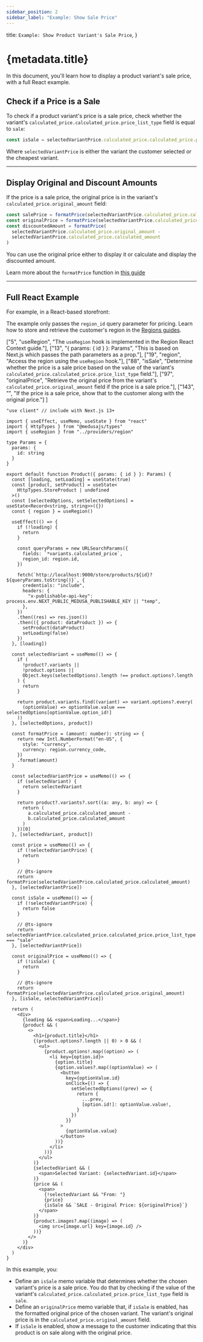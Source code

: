 ```yaml
---
sidebar_position: 2
sidebar_label: "Example: Show Sale Price"
---
```


  title: `Example: Show Product Variant's Sale Price`,
}

# {metadata.title}

In this document, you'll learn how to display a product variant's sale price, with a full React example.

## Check if a Price is a Sale

To check if a product variant's price is a sale price, check whether the variant's `calculated_price.calculated_price.price_list_type` field is equal to `sale`:

```ts
const isSale = selectedVariantPrice.calculated_price.calculated_price.price_list_type === "sale"
```

Where `selectedVariantPrice` is either the variant the customer selected or the cheapest variant.

---

## Display Original and Discount Amounts

If the price is a sale price, the original price is in the variant's `calculated_price.original_amount` field:

```ts
const salePrice = formatPrice(selectedVariantPrice.calculated_price.calculated_amount)
const originalPrice = formatPrice(selectedVariantPrice.calculated_price.original_amount)
const discountedAmount = formatPrice(
  selectedVariantPrice.calculated_price.original_amount - 
  selectedVariantPrice.calculated_price.calculated_amount
)
```

You can use the original price either to display it or calculate and display the discounted amount.

<Note title="Tip">

Learn more about the `formatPrice` function in [this guide](../show-price/page.mdx#price-formatting)

</Note>

---

## Full React Example

For example, in a React-based storefront:

<Note>

The example only passes the `region_id` query parameter for pricing. Learn how to store and retrieve the customer's region in the [Regions guides](../../../../regions/context/page.mdx).

</Note>

  ["5", "useRegion", "The `useRegion` hook is implemented in the Region React Context guide."],
  ["13", "{ params: { id } }: Params", "This is based on Next.js which passes the path parameters as a prop."],
  ["19", "region", "Access the region using the `useRegion` hook."],
  ["88", "isSale", "Determine whether the price is a sale price based on the value of the variant's `calculated_price.calculated_price.price_list_type` field."],
  ["97", "originalPrice", "Retrieve the original price from the variant's `calculated_price.original_amount` field if the price is a sale price."],
  ["143", "", "If the price is a sale price, show that to the customer along with the original price."]
]

```tsx highlights={saleHighlights}
"use client" // include with Next.js 13+

import { useEffect, useMemo, useState } from "react"
import { HttpTypes } from "@medusajs/types"
import { useRegion } from "../providers/region"

type Params = {
  params: {
    id: string
  }
}

export default function Product({ params: { id } }: Params) {
  const [loading, setLoading] = useState(true)
  const [product, setProduct] = useState<
    HttpTypes.StoreProduct | undefined
  >()
  const [selectedOptions, setSelectedOptions] = useState<Record<string, string>>({})
  const { region } = useRegion()

  useEffect(() => {
    if (!loading) {
      return 
    }

    const queryParams = new URLSearchParams({
      fields: `*variants.calculated_price`,
      region_id: region.id,
    })

    fetch(`http://localhost:9000/store/products/${id}?${queryParams.toString()}`, {
      credentials: "include",
      headers: {
        "x-publishable-api-key": process.env.NEXT_PUBLIC_MEDUSA_PUBLISHABLE_KEY || "temp",
      },
    })
    .then((res) => res.json())
    .then(({ product: dataProduct }) => {
      setProduct(dataProduct)
      setLoading(false)
    })
  }, [loading])

  const selectedVariant = useMemo(() => {
    if (
      !product?.variants ||
      !product.options || 
      Object.keys(selectedOptions).length !== product.options?.length
    ) {
      return
    }

    return product.variants.find((variant) => variant.options?.every(
      (optionValue) => optionValue.value === selectedOptions[optionValue.option_id!]
    ))
  }, [selectedOptions, product])

  const formatPrice = (amount: number): string => {
    return new Intl.NumberFormat("en-US", {
      style: "currency",
      currency: region.currency_code,
    })
    .format(amount)
  }

  const selectedVariantPrice = useMemo(() => {
    if (selectedVariant) {
      return selectedVariant
    }

    return product?.variants?.sort((a: any, b: any) => {
      return (
        a.calculated_price.calculated_amount -
        b.calculated_price.calculated_amount
      )
    })[0]
  }, [selectedVariant, product])

  const price = useMemo(() => {
    if (!selectedVariantPrice) {
      return
    }

    // @ts-ignore
    return formatPrice(selectedVariantPrice.calculated_price.calculated_amount)
  }, [selectedVariantPrice])

  const isSale = useMemo(() => {
    if (!selectedVariantPrice) {
      return false
    }

    // @ts-ignore
    return selectedVariantPrice.calculated_price.calculated_price.price_list_type === "sale"
  }, [selectedVariantPrice])

  const originalPrice = useMemo(() => {
    if (!isSale) {
      return
    }

    // @ts-ignore
    return formatPrice(selectedVariantPrice.calculated_price.original_amount)
  }, [isSale, selectedVariantPrice])

  return (
    <div>
      {loading && <span>Loading...</span>}
      {product && (
        <>
          <h1>{product.title}</h1>
          {(product.options?.length || 0) > 0 && (
            <ul>
              {product.options!.map((option) => (
                <li key={option.id}>
                  {option.title}
                  {option.values?.map((optionValue) => (
                    <button 
                      key={optionValue.id}
                      onClick={() => {
                        setSelectedOptions((prev) => {
                          return {
                            ...prev,
                            [option.id!]: optionValue.value!,
                          }
                        })
                      }}
                    >
                      {optionValue.value}
                    </button>
                  ))}
                </li>
              ))}
            </ul>
          )}
          {selectedVariant && (
            <span>Selected Variant: {selectedVariant.id}</span>
          )}
          {price && (
            <span>
              {!selectedVariant && "From: "}
              {price}
              {isSale && `SALE - Original Price: ${originalPrice}`}
            </span>
          )}
          {product.images?.map((image) => (
            <img src={image.url} key={image.id} />
          ))}
        </>
      )}
    </div>
  )
}
```

In this example, you:

- Define an `isSale` memo variable that determines whether the chosen variant's price is a sale price. You do that by checking if the value of the variant's `calculated_price.calculated_price.price_list_type` field is `sale`.
- Define an `originalPrice` memo variable that, if `isSale` is enabled, has the formatted original price of the chosen variant. The variant's original price is in the `calculated_price.original_amount` field.
- If `isSale` is enabled, show a message to the customer indicating that this product is on sale along with the original price.
